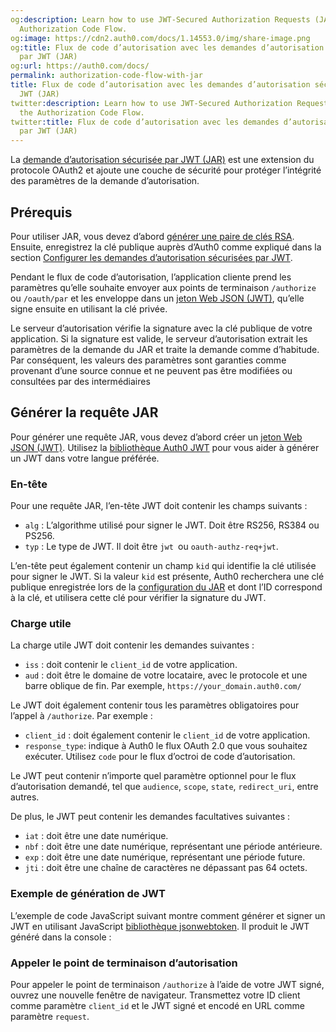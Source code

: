 ```yaml
---
og:description: Learn how to use JWT-Secured Authorization Requests (JAR) with the
  Authorization Code Flow.
og:image: https://cdn2.auth0.com/docs/1.14553.0/img/share-image.png
og:title: Flux de code d’autorisation avec les demandes d’autorisation sécurisées
  par JWT (JAR)
og:url: https://auth0.com/docs/
permalink: authorization-code-flow-with-jar
title: Flux de code d’autorisation avec les demandes d’autorisation sécurisées par
  JWT (JAR)
twitter:description: Learn how to use JWT-Secured Authorization Requests (JAR) with
  the Authorization Code Flow.
twitter:title: Flux de code d’autorisation avec les demandes d’autorisation sécurisées
  par JWT (JAR)
---
```




La [demande d’autorisation sécurisée par JWT (JAR)](https://datatracker.ietf.org/doc/html/rfc9101) est une extension du protocole OAuth2 et ajoute une couche de sécurité pour protéger l’intégrité des paramètres de la demande d’autorisation.

## Prérequis

Pour utiliser JAR, vous devez d’abord [générer une paire de clés RSA](/generate-rsa-key-pair). Ensuite, enregistrez la clé publique auprès d’Auth0 comme expliqué dans la section [Configurer les demandes d’autorisation sécurisées par JWT](/configure-jar).

Pendant le flux de code d’autorisation, l’application cliente prend les paramètres qu’elle souhaite envoyer aux points de terminaison `/authorize` ou `/oauth/par` et les enveloppe dans un [jeton Web JSON (JWT)](/security/tokens/json-web-tokens), qu’elle signe ensuite en utilisant la clé privée.

Le serveur d’autorisation vérifie la signature avec la clé publique de votre application. Si la signature est valide, le serveur d’autorisation extrait les paramètres de la demande du JAR et traite la demande comme d’habitude. Par conséquent, les valeurs des paramètres sont garanties comme provenant d’une source connue et ne peuvent pas être modifiées ou consultées par des intermédiaires

## Générer la requête JAR

Pour générer une requête JAR, vous devez d’abord créer un [jeton Web JSON (JWT)](/security/tokens/json-web-tokens). Utilisez la [bibliothèque Auth0 JWT](https://jwt.io/libraries) pour vous aider à générer un JWT dans votre langue préférée.

### En-tête

Pour une requête JAR, l’en-tête JWT doit contenir les champs suivants :

* `alg` : L’algorithme utilisé pour signer le JWT. Doit être RS256, RS384 ou PS256.
* `typ` : Le type de JWT. Il doit être `jwt `ou `oauth-authz-req+jwt`.

L’en-tête peut également contenir un champ `kid` qui identifie la clé utilisée pour signer le JWT. Si la valeur `kid` est présente, Auth0 recherchera une clé publique enregistrée lors de la [configuration du JAR](/configure-jar) et dont l’ID correspond à la clé, et utilisera cette clé pour vérifier la signature du JWT.

### Charge utile

La charge utile JWT doit contenir les demandes suivantes :

* `iss` : doit contenir le `client_id` de votre application.
* `aud` : doit être le domaine de votre locataire, avec le protocole et une barre oblique de fin. Par exemple, `https://your_domain.auth0.com/`

Le JWT doit également contenir tous les paramètres obligatoires pour l’appel à `/authorize`. Par exemple :

* `client_id` : doit également contenir le `client_id` de votre application.
* `response_type`: indique à Auth0 le flux OAuth 2.0 que vous souhaitez exécuter. Utilisez `code` pour le flux d’octroi de code d’autorisation.

Le JWT peut contenir n’importe quel paramètre optionnel pour le flux d’autorisation demandé, tel que `audience`, `scope`, `state`, `redirect_uri`, entre autres.

De plus, le JWT peut contenir les demandes facultatives suivantes :

* `iat` : doit être une date numérique.
* `nbf` : doit être une date numérique, représentant une période antérieure.
* `exp` : doit être une date numérique, représentant une période future.
* `jti` : doit être une chaîne de caractères ne dépassant pas 64 octets.

### Exemple de génération de JWT

L’exemple de code JavaScript suivant montre comment générer et signer un JWT en utilisant JavaScript [bibliothèque jsonwebtoken](https://www.npmjs.com/package/jsonwebtoken?activeTab=readme). Il produit le JWT généré dans la console :



### Appeler le point de terminaison d’autorisation

Pour appeler le point de terminaison `/authorize` à l’aide de votre JWT signé, ouvrez une nouvelle fenêtre de navigateur. Transmettez votre ID client comme paramètre `client_id` et le JWT signé et encodé en URL comme paramètre `request`.